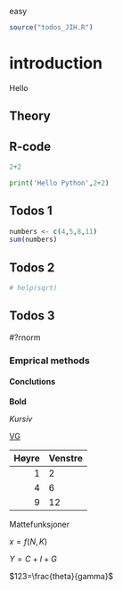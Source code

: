 easy

```r
source("todos_JIH.R")

```

# introduction
Hello

## Theory

## R-code
```r
2+2

```
```python
print('Hello Python',2+2)
```

## Todos 1
```r
numbers <- c(4,5,8,11)
sum(numbers)
```



## Todos 2
```r
# help(sqrt)
```


## Todos 3
#?rnorm






### Emprical methods


#### Conclutions

**Bold**

*Kursiv*

[VG](https://www.vg.no/)

|Høyre|Venstre|
|-----:|:-----|
|1|      2|
|4|6|
|9|12|


Mattefunksjoner

$x=f(N,K)$

$Y=C+I+G$

$123=\frac{theta}{gamma}$
